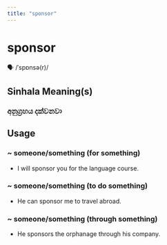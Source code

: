 ```yaml
---
title: "sponsor"
---
```


# sponsor

🗣️ /ˈspɒnsə(r)/

## Sinhala Meaning(s)

### අනුග්‍රහය දක්වනවා

## Usage

### ~ someone/something (for something)

- I will sponsor you for the language course.


### ~ someone/something (to do something)

-  He can sponsor me to travel abroad.


### ~ someone/something (through something)

- He sponsors the orphanage through his company.

